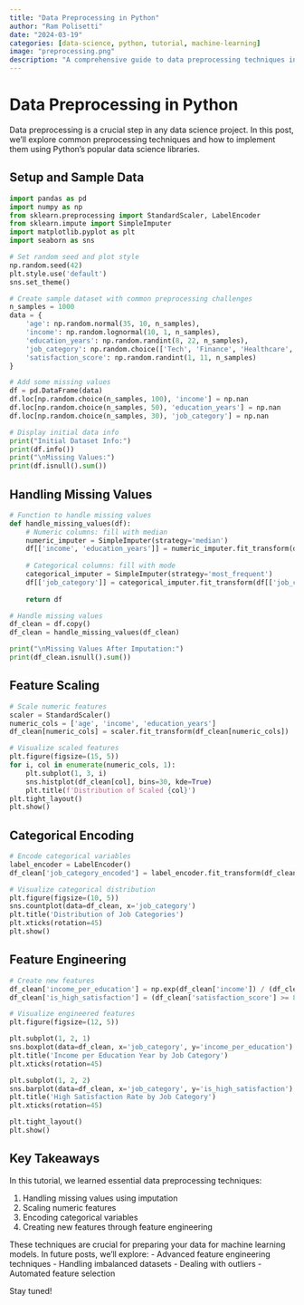 ```yaml
---
title: "Data Preprocessing in Python"
author: "Ram Polisetti"
date: "2024-03-19"
categories: [data-science, python, tutorial, machine-learning]
image: "preprocessing.png"
description: "A comprehensive guide to data preprocessing techniques in Python, covering handling missing values, scaling, and feature engineering."
---
```


# Data Preprocessing in Python

Data preprocessing is a crucial step in any data science project. In this post, we'll explore common preprocessing techniques and how to implement them using Python's popular data science libraries.

## Setup and Sample Data

```python
import pandas as pd
import numpy as np
from sklearn.preprocessing import StandardScaler, LabelEncoder
from sklearn.impute import SimpleImputer
import matplotlib.pyplot as plt
import seaborn as sns

# Set random seed and plot style
np.random.seed(42)
plt.style.use('default')
sns.set_theme()

# Create sample dataset with common preprocessing challenges
n_samples = 1000
data = {
    'age': np.random.normal(35, 10, n_samples),
    'income': np.random.lognormal(10, 1, n_samples),
    'education_years': np.random.randint(8, 22, n_samples),
    'job_category': np.random.choice(['Tech', 'Finance', 'Healthcare', 'Other'], n_samples),
    'satisfaction_score': np.random.randint(1, 11, n_samples)
}

# Add some missing values
df = pd.DataFrame(data)
df.loc[np.random.choice(n_samples, 100), 'income'] = np.nan
df.loc[np.random.choice(n_samples, 50), 'education_years'] = np.nan
df.loc[np.random.choice(n_samples, 30), 'job_category'] = np.nan

# Display initial data info
print("Initial Dataset Info:")
print(df.info())
print("\nMissing Values:")
print(df.isnull().sum())
```

## Handling Missing Values

```python
# Function to handle missing values
def handle_missing_values(df):
    # Numeric columns: fill with median
    numeric_imputer = SimpleImputer(strategy='median')
    df[['income', 'education_years']] = numeric_imputer.fit_transform(df[['income', 'education_years']])
    
    # Categorical columns: fill with mode
    categorical_imputer = SimpleImputer(strategy='most_frequent')
    df[['job_category']] = categorical_imputer.fit_transform(df[['job_category']])
    
    return df

# Handle missing values
df_clean = df.copy()
df_clean = handle_missing_values(df_clean)

print("\nMissing Values After Imputation:")
print(df_clean.isnull().sum())
```

## Feature Scaling

```python
# Scale numeric features
scaler = StandardScaler()
numeric_cols = ['age', 'income', 'education_years']
df_clean[numeric_cols] = scaler.fit_transform(df_clean[numeric_cols])

# Visualize scaled features
plt.figure(figsize=(15, 5))
for i, col in enumerate(numeric_cols, 1):
    plt.subplot(1, 3, i)
    sns.histplot(df_clean[col], bins=30, kde=True)
    plt.title(f'Distribution of Scaled {col}')
plt.tight_layout()
plt.show()
```

## Categorical Encoding

```python
# Encode categorical variables
label_encoder = LabelEncoder()
df_clean['job_category_encoded'] = label_encoder.fit_transform(df_clean['job_category'])

# Visualize categorical distribution
plt.figure(figsize=(10, 5))
sns.countplot(data=df_clean, x='job_category')
plt.title('Distribution of Job Categories')
plt.xticks(rotation=45)
plt.show()
```

## Feature Engineering

```python
# Create new features
df_clean['income_per_education'] = np.exp(df_clean['income']) / (df_clean['education_years'] + 1)  # Add 1 to avoid division by zero
df_clean['is_high_satisfaction'] = (df_clean['satisfaction_score'] >= 8).astype(int)

# Visualize engineered features
plt.figure(figsize=(12, 5))

plt.subplot(1, 2, 1)
sns.boxplot(data=df_clean, x='job_category', y='income_per_education')
plt.title('Income per Education Year by Job Category')
plt.xticks(rotation=45)

plt.subplot(1, 2, 2)
sns.barplot(data=df_clean, x='job_category', y='is_high_satisfaction')
plt.title('High Satisfaction Rate by Job Category')
plt.xticks(rotation=45)

plt.tight_layout()
plt.show()
```

## Key Takeaways

In this tutorial, we learned essential data preprocessing techniques:

1. Handling missing values using imputation
2. Scaling numeric features
3. Encoding categorical variables
4. Creating new features through feature engineering

These techniques are crucial for preparing your data for machine learning models. In future posts, we'll explore:
- Advanced feature engineering techniques
- Handling imbalanced datasets
- Dealing with outliers
- Automated feature selection

Stay tuned!
